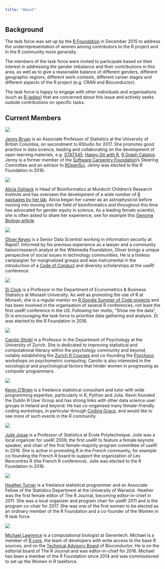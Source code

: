```yaml
---
title: "About"
---
```


## Background

The task force was set up by the [R Foundation](https://www.r-project.org/foundation/) in December 2015 to address the underrepresentation of women among contributors to the R
project and in the R community more generally.

The members of the task force were invited to participate based on their 
interest in addressing the gender imbalance and their contributions in this 
area, as well as to give a reasonable balance of different genders, different
geographic regions, different work contexts, different career stages and 
different aspects of the R project (e.g. CRAN and Bioconductor).

The task force is happy to engage with other individuals and organisations (such
as [R-ladies](http://r-ladies.org)) that are concerned about this issue and 
actively seeks outside contributions on specific tasks.

## Current Members

<div class = "idblock">
<div class = "idcontainer"><img class = "idphoto" src="../images/jenny_bryan.jpg"></div>
[Jenny Bryan](https://www.stat.ubc.ca/~jenny/) is an Associate Professor of Statistics at the University of British Columbia, on secondment to RStudio for 2017. She promotes good practice in data science, leading and collaborating on the development of open learning materials, e.g. [STAT545](http://stat545.com), [Happy Git with R](http://happygitwithr.com), [R Graph Catalog](http://shinyapps.stat.ubc.ca/r-graph-catalog/).
Jenny is a former member of the [Software Carpentry Foundation](http://software-carpentry.org)'s Steering Committee and an advisor to [ROpenSci](http://ropensci.org/). Jenny was elected to the R Foundation in 2016.
</div>

<div class = "idblock">
<div class = "idcontainer"><img class = "idphoto" src="../images/alicia_oshlack.jpg"></div>
[Alicia Oshlack](https://www.mcri.edu.au/users/dr-alicia-oshlack) is Head of Bioinformatics at Murdoch Children's Research Institute and has overseen the development of a wide number of [R packages by her lab](http://oshlacklab.com/software/). Alicia began her career as an astrophysicist before moving into moving into the field of bioinformatics and throughout this time has advocated for gender equity in science. As a leading female scientist, she is often asked to share her experience, see for example this [Genome Biology article](https://www.ncbi.nlm.nih.gov/pmc/articles/PMC3439960/).
</div>

<div class = "idblock">
<div class = "idcontainer"><img class = "idphoto" src="../images/oliver_keyes.jpg"></div>
[Oliver Keyes](https://ironholds.org/index.html) is a Senior Data Scientist working in information security at Rapid7. Informed by his previous experience as a lawyer and a community liaison/research analyst at the Wikimedia Foundation, Oliver brings a unique perspective of social issues in technology communities. He is a tireless campaigner for marginalized groups and was instrumental in the introduction of a [Code of Conduct](https://www.r-project.org/behaviour.html) and diversity scholarships at the useR! conference.
</div>

<div class = "idblock">
<div class = "idcontainer"><img class = "idphoto" src="../images/di_cook.jpg"></div>
[Di Cook](http://dicook.github.io/) is a Professor in the Department of Econometrics & Business Statistics at Monash University. As well as promoting the use of R at Monash, she is a regular mentor on [R Google Summer of Code projects](https://github.com/rstats-gsoc) and has been involved in the organisation of several R conferences, not least the first useR! conference in the US. Following her motto, "Show me the data", Di is encouraging the task force to prioritize data gathering and analysis. Di was elected to the R Foundation in 2016.
</div>

<div class = "idblock">
<div class = "idcontainer"><img class = "idphoto" src="../images/carolin_strobl.jpg"></div>
[Carolin Strobl](http://www.psychologie.uzh.ch/en/fachrichtungen/methoden/team/carolinstrobl.html) is a Professor in the Department of Psychology at the University of Zurich. She is dedicated to improving statistical and computational literacy within the psychology community and beyond, notably establishing the [Zurich R Courses](http://www.zhrcourses.uzh.ch/en.html) and co-founding the [Psychoco](https://eeecon.uibk.ac.at/psychoco/courses.html) workshops on psychometric computing. Carolin is also interested in the sociological and psychological factors that hinder women in progressing as computer programmers.
</div>

<div class = "idblock">
<div class = "idcontainer"><img class = "idphoto" src="../images/kevin_obrien.jpg"></div>
[Kevin O'Brien](https://ie.linkedin.com/in/kobriendublin) is a freelance statistical consultant and tutor with wide programming expertise, particularly in R, Python and Julia. Kevin founded the Dublin R User Group and has strong links with other data science user groups in Ireland and beyond. He has co-organised many female-friendly coding workshops, in particular through [Coding Grace](https://www.codinggrace.com/), and would like to see more of such events in the R community.
</div>

<div class = "idblock">
<div class = "idcontainer"><img class = "idphoto" src="../images/julie_josse.jpg"></div>
[Julie Josse](http://juliejosse.com/) is a Professor of Statistics at École Polytechnique. Julie was a local organizer for useR! 2009, the first useR! to feature a female keynote speaker, and chair of the first female-majority program committee of useR! in 2016. She is active in promoting R in the French community, for example co-founding the French R board to support the organization of Les Rencontres R (the French R conference). Julie was elected to the R Foundation in 2016.


</div>

<div class = "idblock">
<div class = "idcontainer"><img class = "idphoto" src="../images/heather_turner.jpg"></div>
[Heather Turner](http://heatherturner.net/) is a freelance statistical programmer and an Associate Fellow of the Statistics Department at the University of Warwick. Heather was the first female editor of The R Journal, becoming editor-in-chief in 2011. She was a local organizer and program chair for useR! 2011 and is the program co-chair for 2017. She was one of the first women to be elected as an ordinary member of the R Foundation and a co-founder of the Women in R task force.
</div>

<div class = "idblock">
<div class = "idcontainer"><img class = "idphoto" src="../images/michael_lawrence.jpg"></div>
[Michael Lawrence](https://www.linkedin.com/in/michael-lawrence-74a9b482) is a computational biologist at Genentech. Michael is a member of [R core](https://www.r-project.org/contributors.html), the team of developers with write access to the base R sources, and on the [Technical Advisory Board](https://www.bioconductor.org/about/advisory-board/) of Bioconductor. He is on the editorial board of The R Journal and was editor-in-chief for 2016. Michael has been a member of the R Foundation since 2014 and was commissioned to set up the Women in R taskforce.
</div>



